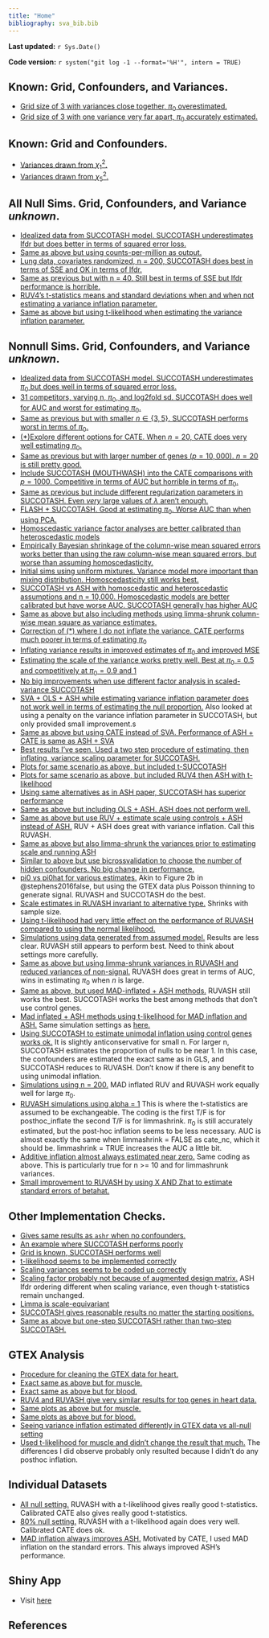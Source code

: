 ```yaml
---
title: "Home"
bibliography: sva_bib.bib
---
```


**Last updated:** `r Sys.Date()`

**Code version:** `r system("git log -1 --format='%H'", intern = TRUE)`

## Known: Grid, Confounders, and Variances.

*  [Grid size of 3 with variances close together, $\pi_0$ overestimated.](alpha_sig_known.pdf)
*  [Grid size of 3 with one variance very far apart, $\pi_0$ accurately estimated.](alpha_sig_tau_known.pdf)


## Known: Grid and Confounders.

* [Variances drawn from $\chi^2_1$.](alpha_tau_known_1df_writeup.pdf)
* [Variances drawn from $\chi^2_5$.](alpha_tau_known_writeup.pdf)

## All Null Sims. Grid, Confounders, and Variance *unknown*.

* [Idealized data from SUCCOTASH model. SUCCOTASH underestimates lfdr but does better in terms of squared error loss.](count_theo_sims.pdf)
* [Same as above but using counts-per-million as output.](count_theo_sims_cpm.pdf)
* [Lung data, covariates randomized, n = 200, SUCCOTASH does best in terms of SSE and OK in terms of lfdr.](suc_v_rest_real_writeup.pdf)
* [Same as previous but with n = 40. Still best in terms of SSE but lfdr performance is horrible.](suc_v_rest_real_writeu_20v20.pdf)
* [RUV4's t-statistics means and standard deviations when and when not estimating a variance inflation parameter.](null_behavior.pdf)
* [Same as above but using t-likelihood when estimating the variance inflation parameter.](null_behaviort.pdf)

## Nonnull Sims. Grid, Confounders, and Variance *unknown*.

* [Idealized data from SUCCOTASH model. SUCCOTASH underestimates $\pi_0$ but does well in terms of squared error loss.](count_theo_nonnull_cpm.pdf)
* [31 competitors, varying n, $\pi_0$, and log2fold sd. SUCCOTASH does well for AUC and worst for estimating $\pi_0$.](varyNsampNullpiLog2sd.pdf)
* [Same as previous but with smaller $n \in \{3,5\}$. SUCCOTASH performs worst in terms of $\pi_0$.](varyNsampNullpiLog2sd_smallN.pdf)
* [(*)Explore different options for CATE. When $n = 20$, CATE does very well estimating $\pi_0$.](varyNsampNullpiLog2sd_cateonly.pdf)
* [Same as previous but with larger number of genes ($p = 10,000$). $n = 20$ is still pretty good.](varyNsampNullpiLog2sd_cateonly_10000.pdf)
* [Include SUCCOTASH (MOUTHWASH) into the CATE comparisons with $p = 1000$. Competitive in terms of AUC but horrible in terms of $\pi_0$.](varyNsampNullpiLog2sd_cateVsMouthwash.pdf)
* [Same as previous but include different regularization parameters in SUCCOTASH. Even *very* large values of $\lambda$ aren't enough.](calibrate_lambda.pdf)
* [FLASH + SUCCOTASH. Good at estimating $\pi_0$. Worse AUC than when using PCA.](varyNsampNullpiLog2sd_cateVsFlashMouthwash.pdf)
* [Homoscedastic variance factor analyses are better calibrated than heteroscedastic models](varyNsampNullpiLog2sd_cateVsMouthwashManyFA.pdf)
* [Empirically Bayesian shrinkage of the column-wise mean squared errors works better than using the raw column-wise mean squared errors, but worse than assuming homoscedasticity.](varyNsampNullpiLog2sd_cateVsMouthwashManyFA_shrinkPCA.pdf)
* [Initial sims using uniform mixtures. Variance model more important than mixing distribution. Homoscedasticity still works best.](unif_mix_compare.pdf)
* [SUCCOTASH vs ASH with homoscedastic and heteroscedastic assumptions and n = 10,000. Homoscedastic models are better calibrated but have worse AUC. SUCCOTASH generally has higher AUC](big_sims_mouth_largen_writeup.html)
* [Same as above but also including methods using limma-shrunk column-wise mean square as variance estimates.](big_sims_mouth_ashVsucc_writeup.html)
* [Correction of (*) where I do not inflate the variance. CATE performs much poorer in terms of estimating $\pi_0$](cate_redo.pdf)
* [Inflating variance results in improved estimates of $\pi_0$ and improved MSE](inflate_var_sims.pdf)
* [Estimating the scale of the variance works pretty well. Best at $\pi_0 = 0.5$ and competitively at $\pi_0 = 0.9$ and $1$](scale_var_sims.pdf)
* [No big improvements when use different factor analysis in scaled-variance SUCCOTASH](scale_var_sims_fa.pdf)
* [SVA + OLS + ASH while estimating variance inflation parameter does not work well in terms of estimating the null proportion.](sva_ash_varinflate.pdf) Also looked at using a penalty on the variance inflation parameter in SUCCOTASH, but only provided small improvement.s
* [Same as above but using CATE instead of SVA. Performance of ASH + CATE is same as ASH + SVA](ashr_cate.pdf)
* [Best results I've seen. Used a two step procedure of estimating, then inflating, variance scaling parameter for SUCCOTASH.](nopen_then_inflate.pdf)
* [Plots for same scenario as above, but included t-SUCCOTASH](muscle_tissue.pdf)
* [Plots for same scenario as above, but included RUV4 then ASH with t-likelihood](muscle_tissue_ruv_asht.pdf)
* [Using same alternatives as in ASH paper, SUCCOTASH has superior performance](diff_alttypes_muscle.pdf)
* [Same as above but including OLS + ASH. ASH does not perform well.](diff_alttypes_muscle_plus_ASH.pdf)
* [Same as above but use RUV + estimate scale using controls + ASH instead of ASH.](diff_alttypes_muscle_plus_ASH_RUV.pdf) RUV + ASH does great with variance inflation. Call this RUVASH.
* [Same as above but also limma-shrunk the variances prior to estimating scale and running ASH](diff_alttypes_muscle_plus_ASH_RUV_limma.pdf)
* [Similar to above but use bicrossvalidation to choose the number of hidden confounders. No big change in performance.](diff_alttypes_muscle_bcv.pdf)
* [pi0 vs pi0hat for various estimates.](pi0hat_sims.pdf) Akin to Figure 2b in @stephens2016false, but using the GTEX data plus Poisson thinning to generate signal. RUVASH and SUCCOTASH do the best.
* [Scale estimates in RUVASH invariant to alternative type.](scale_plot.pdf) Shrinks with sample size.
* [Using t-likelihood had very little effect on the performance of RUVASH compared to using the normal likelihood.](diff_alttypes_ruvasht.pdf)
* [Simulations using data generated from assumed model.](diff_alttypes_gaussian.pdf) Results are less clear. RUVASH still appears to perform best. Need to think about settings more carefully.
* [Same as above but using limma-shrunk variances in RUVASH and reduced variances of non-signal.](diff_alttypes_gaussian_limmashrink.pdf) RUVASH does great in terms of AUC, wins in estimating $\pi_0$ when $n$ is large.
* [Same as above, but used MAD-inflated + ASH methods.](diff_alttypes_muscle_mad.pdf) RUVASH still works the best. SUCCOTASH works the best among methods that don't use control genes.
* [Mad inflated + ASH methods using t-likelihood for MAD inflation and ASH.](muscle_tissue_madt.pdf) Same simulation settings as [here.](nopen_then_inflate.pdf)
* [Using SUCCOTASH to estimate unimodal inflation using control genes works ok.](muscle_tissue_succ_then_ash.pdf) It is slightly anticonservative for small n. For larger n, SUCCOTASH estimates the proportion of nulls to be near 1. In this case, the confounders are estimated the exact same as in GLS, and SUCCOTASH reduces to RUVASH. Don't know if there is any benefit to using unimodal inflation.
* [Simulations using n = 200.](muscle_tissue_largen.pdf) MAD inflated RUV and RUVASH work equally well for large $\pi_0$.
* [RUVASH simulations using alpha = 1](muscle_tissue_alpha1.pdf) This is where the t-statistics are assumed to be exchangeable. The coding is the first T/F is for posthoc_inflate the second T/F is for limmashrink. $\pi_0$ is still accurately estimated, but the post-hoc inflation seems to be less necessary. AUC is almost exactly the same when limmashrink = FALSE as cate_nc, which it should be. limmashrink = TRUE increases the AUC a little bit.
* [Additive inflation almost always estimated near zero.](muscle_tissue_adinf.pdf) Same coding as above. This is particularly true for n >= 10 and for limmashrunk variances.
* [Small improvement to RUVASH by using X AND Zhat to estimate standard errors of betahat.](different_ruvashes.pdf)

## Other Implementation Checks.

* [Gives same results as `ashr` when no confounders.](check_with_ash.pdf)
* [An example where SUCCOTASH performs poorly](succotash_ests.html)
* [Grid is known, SUCCOTASH performs well](known_grid.html)
* [t-likelihood seems to be implemented correctly](test_tlike.pdf)
* [Scaling variances seems to be coded up correctly](scale_check.pdf)
* [Scaling factor probably not because of augmented design matrix.](explore_ruvmult.html) ASH lfdr ordering different when scaling variance, even though t-statistics remain unchanged.
* [Limma is scale-equivariant](limmashrink_invariance.html)
* [SUCCOTASH gives reasonable results no matter the starting positions.](muscle_succ_diff_init.pdf)
* [Same as above but one-step SUCCOTASH rather than two-step SUCCOTASH.](muscle_succ_diff_init_onestep.pdf)

## GTEX Analysis
* [Procedure for cleaning the GTEX data for heart.](gtex_clean.html)
* [Exact same as above but for muscle.](gtex_clean_muscle.html)
* [Exact same as above but for blood.](gtex_clean_blood.html)
* [RUV4 and RUVASH give very similar results for top genes in heart data.](analyze_cleaned_gtex.html)
* [Same plots as above but for muscle.](analyze_cleaned_gtex_muscle.html)
* [Same plots as above but for blood.](analyze_cleaned_gtex_blood.html)
* [Seeing variance inflation estimated differently in GTEX data vs all-null setting](inflation_vs_nsamp.html)
* [Used t-likelihood for muscle and didn't change the result that much.](fit_ruvasht_muscle.html) The differences I did observe probably only resulted because I didn't do any posthoc inflation.

## Individual Datasets
* [All null setting.](heart_t.html) RUVASH with a t-likelihood gives really good t-statistics. Calibrated CATE also gives really good t-statistics.
* [80\% null setting.](heart_t_nonnull.html) RUVASH with a t-likelihood again does very well. Calibrated CATE does ok.
* [MAD inflation always improves ASH.](cate_cal.html) Motivated by CATE, I used MAD inflation on the standard errors. This always improved ASH's performance.

## Shiny App

* Visit [here](https://github.com/dcgerard/succotash_sims/tree/master/analysis/mouthwash)

## References
